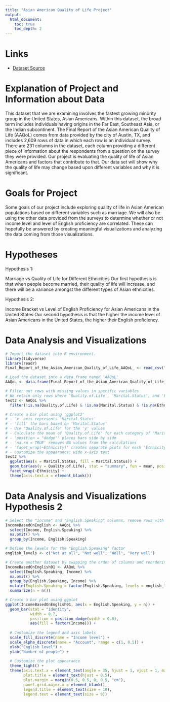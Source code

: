 ```yaml
---
title: "Asian American Quality of Life Project"
output:
  html_document:
    toc: true
    toc_depth: 2
---
```


# Links

- [Dataset Source](https://data.austintexas.gov/dataset/Final-Report-of-the-Asian-American-Quality-of-Life/hc5t-p62z)

# Explanation of Project and Information about Data

This dataset that we are examining involves the fastest growing minority group in the United States, Asian Americans. Within this dataset, the broad term includes individuals having origins in the Far East, Southeast Asia, or the Indian subcontinent. The Final Report of the Asian American Quality of Life (AAQoL) comes from data provided by the city of Austin, TX, and includes 2,609 rows of data in which each row is an individual survey. There are 231 columns in the dataset, each column providing a different piece of information about the respondents from a question on the survey they were provided. Our project is evaluating the quality of life of Asian Americans and factors that contribute to that. Our data set will show why the quality of life may change based upon different variables and why it is significant.

# Goals for Project

Some goals of our project include exploring quality of life in Asian American populations based on different variables such as marriage. We will also be using the other data provided from the surveys to determine whether or not income level and level of English proficiency are correlated. These can hopefully be answered by creating meaningful visualizations and analyzing the data coming from those visualizations. 

# Hypotheses

Hypothesis 1:

Marriage vs Quality of Life for Different Ethnicities 
Our first hypothesis is that when people become married, their quality of life will increase, and there will be a variance amongst the different types of Asian ethnicities. 

Hypothesis 2:

Income Bracket vs Level of English Proficiency for Asian Americans in the United States
Our second hypothesis is that the higher the income level of Asian Americans in the United States, the higher their English proficiency. 



# Data Analysis and Visualizations
```R
# Import the dataset into R environment.
library(tidyverse)
library(readr)
Final_Report_of_the_Asian_American_Quality_of_Life_AAQoL_ <- read_csv("~/final project/Final_Report_of_the_Asian_American_Quality_of_Life__AAQoL_.csv")

# Load the dataset into a data frame named 'AAQoL'
AAQoL <- data.frame(Final_Report_of_the_Asian_American_Quality_of_Life_AAQoL_)

# Filter out rows with missing values in specific variables
# We retain only rows where 'Quality.of.Life', 'Marital.Status', and 'Ethnicity' are not missing (NA)
test2 <- AAQoL %>%
  filter(!is.na(Quality.of.Life) & !is.na(Marital.Status) & !is.na(Ethnicity))

# Create a bar plot using 'ggplot2'
# - 'x' axis represents 'Marital.Status'
# - 'fill' the bars based on 'Marital.Status'
# - Use 'Quality.of.Life' for the 'y' values
# - Calculate the mean of 'Quality.of.Life' for each category of 'Marital.Status'
# - 'position = "dodge"' places bars side by side
# - 'na.rm = TRUE' removes NA values from the calculations
# - 'facet_wrap(~Ethnicity)' creates separate plots for each 'Ethnicity'
# - Customize the appearance: Hide x-axis text
test2 %>% 
  ggplot(aes(x = Marital.Status, fill = Marital.Status)) +
  geom_bar(aes(y = Quality.of.Life), stat = "summary", fun = mean, position = "dodge", na.rm = TRUE) +
  facet_wrap(~Ethnicity) +
  theme(axis.text.x = element_blank())
```

# Data Analysis and Visualizations Hypothesis 2
```R

# Select the "Income" and "English.Speaking" columns, remove rows with missing values, and group by both columns
IncomeBasedOnEnglish <- AAQoL %>% 
  select(Income, English.Speaking) %>% 
  na.omit() %>% 
  group_by(Income, English.Speaking)

# Define the levels for the "English.Speaking" factor
english_levels <- c("Not at all", "Not well", "Well", "Very well")

# Create another dataset by swapping the order of columns and reordering "English.Speaking" as a factor
IncomeBasedOnEnglish01 <- AAQoL %>% 
  select(English.Speaking, Income) %>% 
  na.omit() %>% 
  group_by(English.Speaking, Income) %>% 
  mutate(English.Speaking = factor(English.Speaking, levels = english_levels)) %>% 
  summarize(n = n())  

# Create a bar plot using ggplot
ggplot(IncomeBasedOnEnglish01, aes(x = English.Speaking, y = n)) +
  geom_bar(stat = "identity", 
           width = 0.7, 
           position = position_dodge(width = 0.8),
           aes(fill = factor(Income))) +
  
  # Customize the legend and axis labels
  scale_fill_discrete(name = "Income level") +
  scale_alpha_discrete(name = "Account", range = c(1, 0.5)) + 
  xlab("English level") +
  ylab("Number of people") + 
  
  # Customize the plot appearance
  theme_light() +
  theme(axis.text.x = element_text(angle = 35, hjust = 1, vjust = 1, margin = margin(0.2, 0, 0.3, 0, "cm")), 
        plot.title = element_text(hjust = 0.5),
        plot.margin = margin(0.5, 0.5, 0, 0.5, "cm"),      
        panel.grid.major.x = element_blank(),
        legend.title = element_text(size = 10),
        legend.text = element_text(size = 9))
```
